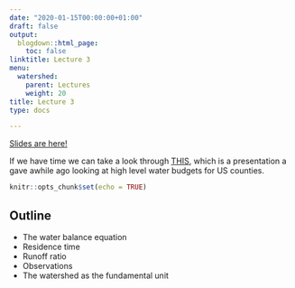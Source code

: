 ```yaml
---
date: "2020-01-15T00:00:00+01:00"
draft: false
output:
  blogdown::html_page:
    toc: false
linktitle: Lecture 3
menu:
  watershed:
    parent: Lectures
    weight: 20
title: Lecture 3
type: docs

---
```


[Slides are here!](https://amurraygeo.com/slides/watershed/lecture_3_slides.html)

If we have time we can take a look through [THIS](https://amurraygeo.com/slides/watershed/CountyWaterBudgets.html), which is a presentation a gave awhile ago looking at high level water budgets for US counties.

```r
knitr::opts_chunk$set(echo = TRUE)
```

## Outline
- The water balance equation
- Residence time
- Runoff ratio
- Observations
- The watershed as the fundamental unit

